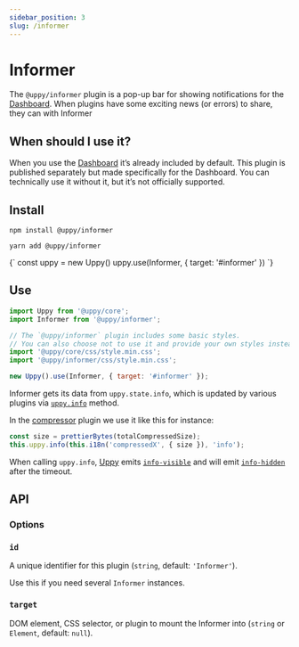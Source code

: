 ```yaml
---
sidebar_position: 3
slug: /informer
---
```




# Informer

The `@uppy/informer` plugin is a pop-up bar for showing notifications for the
[Dashboard](/docs/dashboard). When plugins have some exciting news (or errors)
to share, they can with Informer

## When should I use it?

When you use the [Dashboard](/docs/dashboard) it’s already included by default.
This plugin is published separately but made specifically for the Dashboard. You
can technically use it without it, but it’s not officially supported.

## Install

<Tabs>
  <TabItem value="npm" label="NPM" default>

```shell
npm install @uppy/informer
```

  </TabItem>

  <TabItem value="yarn" label="Yarn">

```shell
yarn add @uppy/informer
```

  </TabItem>

  <TabItem value="cdn" label="CDN">
    <UppyCdnExample>
      {`
        const uppy = new Uppy()
        uppy.use(Informer, { target: '#informer' })
      `}
    </UppyCdnExample>
  </TabItem>
</Tabs>

## Use

```js
import Uppy from '@uppy/core';
import Informer from '@uppy/informer';

// The `@uppy/informer` plugin includes some basic styles.
// You can also choose not to use it and provide your own styles instead.
import '@uppy/core/css/style.min.css';
import '@uppy/informer/css/style.min.css';

new Uppy().use(Informer, { target: '#informer' });
```

Informer gets its data from `uppy.state.info`, which is updated by various
plugins via [`uppy.info`](/docs/uppy#infomessage-type-duration) method.

In the [compressor](/docs/compressor) plugin we use it like this for instance:

```js
const size = prettierBytes(totalCompressedSize);
this.uppy.info(this.i18n('compressedX', { size }), 'info');
```

When calling `uppy.info`, [Uppy](/docs/uppy) emits
[`info-visible`](/docs/uppy#info-visible) and will emit
[`info-hidden`](/docs/uppy#info-hidden) after the timeout.

## API

### Options

### `id`

A unique identifier for this plugin (`string`, default: `'Informer'`).

Use this if you need several `Informer` instances.

### `target`

DOM element, CSS selector, or plugin to mount the Informer into (`string` or
`Element`, default: `null`).
